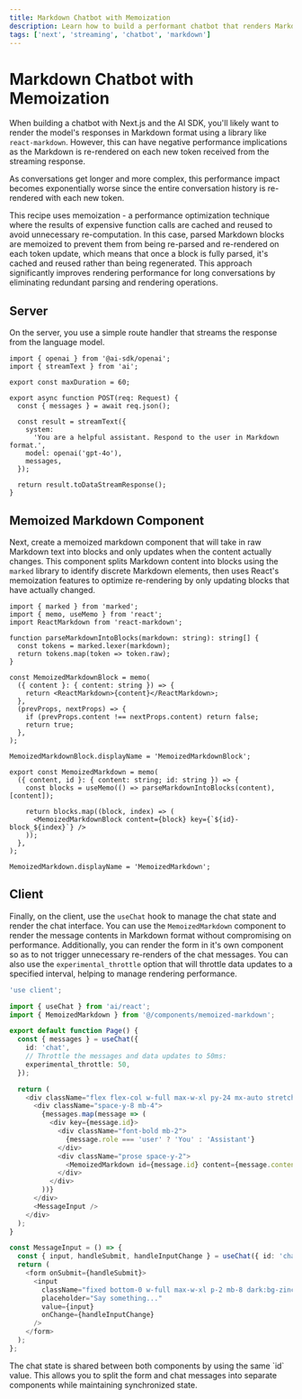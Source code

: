 ```yaml
---
title: Markdown Chatbot with Memoization
description: Learn how to build a performant chatbot that renders Markdown responses and uses memoization for optimal performance with Next.js and the AI SDK.
tags: ['next', 'streaming', 'chatbot', 'markdown']
---
```


# Markdown Chatbot with Memoization

When building a chatbot with Next.js and the AI SDK, you'll likely want to render the model's responses in Markdown format using a library like `react-markdown`. However, this can have negative performance implications as the Markdown is re-rendered on each new token received from the streaming response.

As conversations get longer and more complex, this performance impact becomes exponentially worse since the entire conversation history is re-rendered with each new token.

This recipe uses memoization - a performance optimization technique where the results of expensive function calls are cached and reused to avoid unnecessary re-computation. In this case, parsed Markdown blocks are memoized to prevent them from being re-parsed and re-rendered on each token update, which means that once a block is fully parsed, it's cached and reused rather than being regenerated. This approach significantly improves rendering performance for long conversations by eliminating redundant parsing and rendering operations.

## Server

On the server, you use a simple route handler that streams the response from the language model.

```tsx filename='app/api/chat/route.ts'
import { openai } from '@ai-sdk/openai';
import { streamText } from 'ai';

export const maxDuration = 60;

export async function POST(req: Request) {
  const { messages } = await req.json();

  const result = streamText({
    system:
      'You are a helpful assistant. Respond to the user in Markdown format.',
    model: openai('gpt-4o'),
    messages,
  });

  return result.toDataStreamResponse();
}
```

## Memoized Markdown Component

Next, create a memoized markdown component that will take in raw Markdown text into blocks and only updates when the content actually changes. This component splits Markdown content into blocks using the `marked` library to identify discrete Markdown elements, then uses React's memoization features to optimize re-rendering by only updating blocks that have actually changed.

```tsx filename='components/memoized-markdown.tsx'
import { marked } from 'marked';
import { memo, useMemo } from 'react';
import ReactMarkdown from 'react-markdown';

function parseMarkdownIntoBlocks(markdown: string): string[] {
  const tokens = marked.lexer(markdown);
  return tokens.map(token => token.raw);
}

const MemoizedMarkdownBlock = memo(
  ({ content }: { content: string }) => {
    return <ReactMarkdown>{content}</ReactMarkdown>;
  },
  (prevProps, nextProps) => {
    if (prevProps.content !== nextProps.content) return false;
    return true;
  },
);

MemoizedMarkdownBlock.displayName = 'MemoizedMarkdownBlock';

export const MemoizedMarkdown = memo(
  ({ content, id }: { content: string; id: string }) => {
    const blocks = useMemo(() => parseMarkdownIntoBlocks(content), [content]);

    return blocks.map((block, index) => (
      <MemoizedMarkdownBlock content={block} key={`${id}-block_${index}`} />
    ));
  },
);

MemoizedMarkdown.displayName = 'MemoizedMarkdown';
```

## Client

Finally, on the client, use the `useChat` hook to manage the chat state and render the chat interface. You can use the `MemoizedMarkdown` component to render the message contents in Markdown format without compromising on performance. Additionally, you can render the form in it's own component so as to not trigger unnecessary re-renders of the chat messages. You can also use the `experimental_throttle` option that will throttle data updates to a specified interval, helping to manage rendering performance.

```typescript filename='app/page.tsx'
'use client';

import { useChat } from 'ai/react';
import { MemoizedMarkdown } from '@/components/memoized-markdown';

export default function Page() {
  const { messages } = useChat({
    id: 'chat',
    // Throttle the messages and data updates to 50ms:
    experimental_throttle: 50,
  });

  return (
    <div className="flex flex-col w-full max-w-xl py-24 mx-auto stretch">
      <div className="space-y-8 mb-4">
        {messages.map(message => (
          <div key={message.id}>
            <div className="font-bold mb-2">
              {message.role === 'user' ? 'You' : 'Assistant'}
            </div>
            <div className="prose space-y-2">
              <MemoizedMarkdown id={message.id} content={message.content} />
            </div>
          </div>
        ))}
      </div>
      <MessageInput />
    </div>
  );
}

const MessageInput = () => {
  const { input, handleSubmit, handleInputChange } = useChat({ id: 'chat' });
  return (
    <form onSubmit={handleSubmit}>
      <input
        className="fixed bottom-0 w-full max-w-xl p-2 mb-8 dark:bg-zinc-900 border border-zinc-300 dark:border-zinc-800 rounded shadow-xl"
        placeholder="Say something..."
        value={input}
        onChange={handleInputChange}
      />
    </form>
  );
};
```

<Note>
  The chat state is shared between both components by using the same `id` value.
  This allows you to split the form and chat messages into separate components
  while maintaining synchronized state.
</Note>
